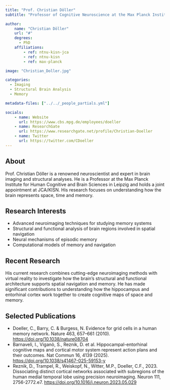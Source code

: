 ```yaml
---
title: "Prof. Christian Döller"
subtitle: "Professor of Cognitive Neuroscience at the Max Planck Institute for Human Cognitive and Brain Sciences"

author:
    name: "Christian Döller"
    url: "#"
    degrees:
      - PhD
    affiliations:
        - ref: ntnu-kisn-jca
        - ref: ntnu-kisn
        - ref: max-planck

image: "Christian_Doller.jpg"

categories:
  - Imaging
  - Structural Brain Analysis
  - Memory

metadata-files: ["../../_people_partials.yml"]

socials:
    - name: Website
      url: https://www.cbs.mpg.de/employees/doeller
    - name: ResearchGate
      url: https://www.researchgate.net/profile/Christian-Doeller
    - name: Twitter
      url: https://twitter.com/CDoeller
---
```


## About

Prof. Christian Döller is a renowned neuroscientist and expert in brain imaging and structural analyses. He is a Professor at the Max Planck Institute for Human Cognitive and Brain Sciences in Leipzig and holds a joint appointment at JCA/KISN. His research focuses on understanding how the brain represents space, time and memory.

## Research Interests

- Advanced neuroimaging techniques for studying memory systems
- Structural and functional analysis of brain regions involved in spatial navigation
- Neural mechanisms of episodic memory
- Computational models of memory and navigation

## Recent Research

His current research combines cutting-edge neuroimaging methods with virtual reality to investigate how the brain's structural and functional architecture supports spatial navigation and memory. He has made significant contributions to understanding how the hippocampus and entorhinal cortex work together to create cognitive maps of space and memory.

## Selected Publications

- Doeller, C., Barry, C. & Burgess, N. Evidence for grid cells in a human memory network. Nature 463, 657–661 (2010). [https://doi.org/10.1038/nature08704](https://www.nature.com/articles/nature08704)
- Barnaveli, I., Viganò, S., Reznik, D. et al. Hippocampal-entorhinal cognitive maps and cortical motor system represent action plans and their outcomes. Nat Commun 16, 4139 (2025). [https://doi.org/10.1038/s41467-025-59153-y](https://www.nature.com/articles/s41467-025-59153-y)
- Reznik, D., Trampel, R., Weiskopf, N., Witter, M.P., Doeller, C.F., 2023. Dissociating distinct cortical networks associated with subregions of the human medial temporal lobe using precision neuroimaging. Neuron 111, 2756-2772.e7. [https://doi.org/10.1016/j.neuron.2023.05.029](https://www.cell.com/neuron/fulltext/S0896-6273(23)00402-6?uuid=uuid%3Afb7f7609-d478-412d-be5b-04ff7951b0b8)